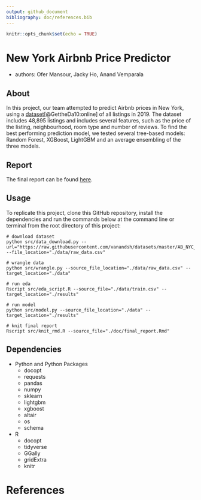 ```yaml
---
output: github_document
bibliography: doc/references.bib
---
```


```r
knitr::opts_chunk$set(echo = TRUE)
```

# New York Airbnb Price Predictor
- authors: Ofer Mansour, Jacky Ho, Anand Vemparala 

## About

In this project, our team attempted to predict Airbnb prices in New York, using a [dataset](http://insideairbnb.com/get-the-data.html)[@GettheDa10:online] of all listings in 2019. The dataset includes 48,895  listings and includes several features, such as the price of the listing, neighbourhood, room type and number of reviews. To find the best performing prediction model, we tested several tree-based models: Random Forest, XGBoost, LightGBM and an average ensembling of the three models. 


## Report

The final report can be found [here](https://github.com/UBC-MDS/DSCI_522_Group405/blob/master/doc/final_report.md).


## Usage

To replicate this project, clone this GitHub repository, install the dependencies and run the commands below at the command line or terminal from the root directory of this project:

```
# download dataset
python src/data_download.py --url="https://raw.githubusercontent.com/vanandsh/datasets/master/AB_NYC_2019.csv" --file_location="./data/raw_data.csv"

# wrangle data 
python src/wrangle.py --source_file_location="./data/raw_data.csv" --target_location="./data"

# run eda 
Rscript src/eda_script.R --source_file="./data/train.csv" --target_location="./results"

# run model
python src/model.py --source_file_location="./data" --target_location="./results"

# knit final report
Rscript src/knit_rmd.R --source_file="./doc/final_report.Rmd"

```

## Dependencies

- Python and Python Packages
  - docopt
  - requests
  - pandas
  - numpy
  - sklearn
  - lightgbm
  - xgboost
  - altair
  - os
  - schema
- R
  - docopt
  - tidyverse
  - GGally
  - gridExtra
  - knitr

# References